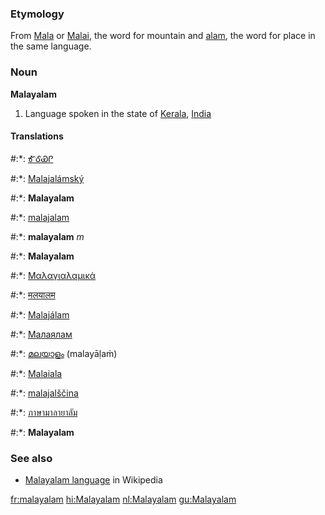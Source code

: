===Etymology===
From [[Mala]] or [[Malai]], the word for mountain and [[alam]], the word for place in the same language.

===Noun===
'''Malayalam'''

# Language spoken in the state of [[Kerala]], [[India]]

====Translations====

#:*{{chr}}: [[ᎹᎴᏯᎵ]]
#:*{{cs}}: [[Malajalámský]]
#:*{{en}}: '''Malayalam'''
#:*{{fi}}: [[malajalam]]
#:*{{fr}}: '''malayalam''' ''m''
#:*{{de}}: '''Malayalam'''
#:*{{el}}: [[Μαλαγιαλαμικά]]
#:*{{hi}}: [[मलयालम]]
#:*{{hu}}: [[Malajálam]]
#:*{{mdf}}: [[Малаялам]]
#:*{{ml}}: [[മലയാളം]] (malayāḷaṁ)
#:*{{pt}}: [[Malaiala]]
#:*{{sl}}: [[malajalščina]] {{f}}
#:*{{th}}: [[ภาษามาลายาลัม]]
#:*{{wa}}: '''Malayalam'''

===See also===
{{interwiktionary|code=ml}}
*[[w:Malayalam language|Malayalam language]] in Wikipedia

[[fr:malayalam]]
[[hi:Malayalam]]
[[nl:Malayalam]]
[[gu:Malayalam]]